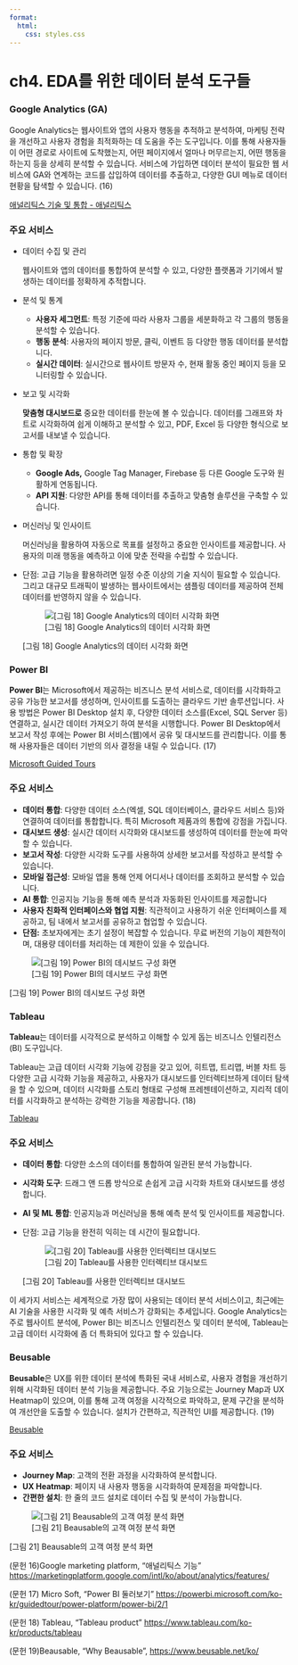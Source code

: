 ```yaml
---
format: 
  html:
    css: styles.css
---
```


# ch4. EDA를 위한 데이터 분석 도구들

### Google Analytics (GA)

Google Analytics는 웹사이트와 앱의 사용자 행동을 추적하고 분석하여, 마케팅 전략을 개선하고 사용자 경험을 최적화하는 데 도움을 주는 도구입니다. 이를 통해 사용자들이 어떤 경로로 사이트에 도착했는지, 어떤 페이지에서 얼마나 머무르는지, 어떤 행동을 하는지 등을 상세히 분석할 수 있습니다. 서비스에 가입하면 데이터 분석이 필요한 웹 서비스에 GA와 연계하는 코드를 삽입하여 데이터를 추출하고, 다양한 GUI 메뉴로 데이터 현황을 탐색할 수 있습니다. (16)

[애널리틱스 기술 및 통합 - 애널리틱스](https://marketingplatform.google.com/intl/ko/about/analytics/features/)

### 주요 서비스

- 데이터 수집 및 관리
    
    웹사이트와 앱의 데이터를 통합하여 분석할 수 있고, 다양한 플랫폼과 기기에서 발생하는 데이터를 정확하게 추적합니다.
    
- 분석 및 통계
    - **사용자 세그먼트**: 특정 기준에 따라 사용자 그룹을 세분화하고 각 그룹의 행동을 분석할 수 있습니다.
    - **행동 분석**: 사용자의 페이지 방문, 클릭, 이벤트 등 다양한 행동 데이터를 분석합니다.
    - **실시간 데이터**: 실시간으로 웹사이트 방문자 수, 현재 활동 중인 페이지 등을 모니터링할 수 있습니다.
- 보고 및 시각화
    
    **맞춤형 대시보드로** 중요한 데이터를 한눈에 볼 수 있습니다. 데이터를 그래프와 차트로 시각화하여 쉽게 이해하고 분석할 수 있고, PDF, Excel 등 다양한 형식으로 보고서를 내보낼 수 있습니다.
    
- 통합 및 확장
    - **Google Ads,** Google Tag Manager, Firebase 등 다른 Google 도구와 원활하게 연동됩니다.
    - **API 지원**: 다양한 API를 통해 데이터를 추출하고 맞춤형 솔루션을 구축할 수 있습니다.
- 머신러닝 및 인사이트
    
    머신러닝을 활용하여 자동으로 목표를 설정하고 중요한 인사이트를 제공합니다. 사용자의 미래 행동을 예측하고 이에 맞춘 전략을 수립할 수 있습니다.
    
- 단점: 고급 기능을 활용하려면 일정 수준 이상의 기술 지식이 필요할 수 있습니다. 그리고 대규모 트래픽이 발생하는 웹사이트에서는 샘플링 데이터를 제공하여 전체 데이터를 반영하지 않을 수 있습니다.
    
    ![[그림 18] Google Analytics의 데이터 시각화 화면 ](ppp.png)
    
    [그림 18] Google Analytics의 데이터 시각화 화면 
    

### Power BI

**Power BI**는 Microsoft에서 제공하는 비즈니스 분석 서비스로, 데이터를 시각화하고 공유 가능한 보고서를 생성하며, 인사이트를 도출하는 클라우드 기반 솔루션입니다. 사용 방법은 Power BI Desktop 설치 후, 다양한 데이터 소스를(Excel, SQL Server 등) 연결하고, 실시간 데이터 가져오기 하여 분석을 시행합니다. Power BI Desktop에서 보고서 작성 후에는 Power BI 서비스(웹)에서 공유 및 대시보드를 관리합니다. 이를 통해 사용자들은 데이터 기반의 의사 결정을 내릴 수 있습니다. (17)

[Microsoft Guided Tours](https://powerbi.microsoft.com/ko-kr/guidedtour/power-platform/power-bi/2/1)

### 주요 서비스

- **데이터 통합**: 다양한 데이터 소스(엑셀, SQL 데이터베이스, 클라우드 서비스 등)와 연결하여 데이터를 통합합니다. 특히 Microsoft 제품과의 통합에 강점을 가집니다.
- **대시보드 생성**: 실시간 데이터 시각화와 대시보드를 생성하여 데이터를 한눈에 파악할 수 있습니다.
- **보고서 작성**: 다양한 시각화 도구를 사용하여 상세한 보고서를 작성하고 분석할 수 있습니다.
- **모바일 접근성**: 모바일 앱을 통해 언제 어디서나 데이터를 조회하고 분석할 수 있습니다.
- **AI 통합**: 인공지능 기능을 통해 예측 분석과 자동화된 인사이트를 제공합니다
- **사용자 친화적 인터페이스와 협업 지원**: 직관적이고 사용하기 쉬운 인터페이스를 제공하고, 팀 내에서 보고서를 공유하고 협업할 수 있습니다.
- **단점:** 초보자에게는 초기 설정이 복잡할 수 있습니다. 무료 버전의 기능이 제한적이며, 대용량 데이터를 처리하는 데 제한이 있을 수 있습니다.

![[그림 19] Power BI의 데시보드 구성 화면](rrr.png)

[그림 19] Power BI의 데시보드 구성 화면

### Tableau

**Tableau**는 데이터를 시각적으로 분석하고 이해할 수 있게 돕는 비즈니스 인텔리전스(BI) 도구입니다. 

Tableau는 고급 데이터 시각화 기능에 강점을 갖고 있어, 히트맵, 트리맵, 버블 차트 등 다양한 고급 시각화 기능을 제공하고, 사용자가 대시보드를 인터렉티브하게 데이터 탐색을 할 수 있으며, 데이터 시각화를 스토리 형태로 구성해 프레젠테이션하고, 지리적 데이터를 시각화하고 분석하는 강력한 기능을 제공합니다. (18)

[Tableau](https://www.tableau.com/ko-kr/products/tableau)

### 주요 서비스

- **데이터 통합**: 다양한 소스의 데이터를 통합하여 일관된 분석 가능합니다.
- **시각화 도구**: 드래그 앤 드롭 방식으로 손쉽게 고급 시각화 차트와 대시보드를 생성합니다.
- **AI 및 ML 통합**: 인공지능과 머신러닝을 통해 예측 분석 및 인사이트를 제공합니다.
- 단점: 고급 기능을 완전히 익히는 데 시간이 필요합니다.
    
    ![[그림 20] Tableau를 사용한 인터렉티브 대시보드 ](yyy.png)
    
    [그림 20] Tableau를 사용한 인터렉티브 대시보드 
    

이 세가지 서비스는 세계적으로 가장 많이 사용되는 데이터 분석 서비스이고, 최근에는 AI 기술을 사용한 시각화 및 예측 서비스가 강화되는 추세입니다. Google Analytics는 주로 웹사이트 분석에, Power BI는 비즈니스 인텔리전스 및 데이터 분석에, Tableau는 고급 데이터 시각화에 좀 더 특화되어 있다고 할 수 있습니다.

### Beusable

**Beusable**은 UX를 위한 데이터 분석에 특화된 국내 서비스로, 사용자 경험을 개선하기 위해 시각화된 데이터 분석 기능을 제공합니다. 주요 기능으로는 Journey Map과 UX Heatmap이 있으며, 이를 통해 고객 여정을 시각적으로 파악하고, 문제 구간을 분석하여 개선안을 도출할 수 있습니다. 설치가 간편하고, 직관적인 UI를 제공합니다. (19)

[Beusable](https://www.beusable.net/ko/)

### 주요 서비스

- **Journey Map**: 고객의 전환 과정을 시각화하여 분석합니다.
- **UX Heatmap**: 페이지 내 사용자 행동을 시각화하여 문제점을 파악합니다.
- **간편한 설치**: 한 줄의 코드 설치로 데이터 수집 및 분석이 가능합니다.

![[그림 21] Beausable의 고객 여정 분석 화면 ](qqq.png)

[그림 21] Beausable의 고객 여정 분석 화면 

(문헌 16)Google marketing platform, “애널리틱스 기능” [https://marketingplatform.google.com/intl/ko/about/analytics/features/](https://marketingplatform.google.com/intl/ko/about/analytics/features/)

(문헌 17) Micro Soft, “Power BI 둘러보기” [https://powerbi.microsoft.com/ko-kr/guidedtour/power-platform/power-bi/2/1](https://powerbi.microsoft.com/ko-kr/guidedtour/power-platform/power-bi/2/1)

(문헌 18) Tableau, “Tableau product” [https://www.tableau.com/ko-kr/products/tableau](https://www.tableau.com/ko-kr/products/tableau)

(문헌 19)Beausable, “Why Beausable”, [https://www.beusable.net/ko/](https://www.beusable.net/ko/)
